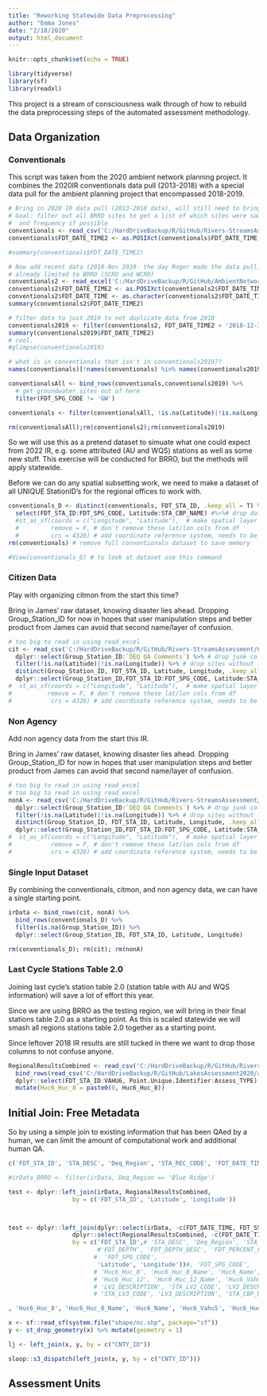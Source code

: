 ```yaml
---
title: "Reworking Statewide Data Preprocessing"
author: "Emma Jones"
date: "2/18/2020"
output: html_document
---
```


```r
knitr::opts_chunk$set(echo = TRUE)

library(tidyverse)
library(sf)
library(readxl)
```


This project is a stream of consciousness walk through of how to rebuild the data preprocessing steps of the automated assessment methodology. 

## Data Organization

### Conventionals

This script was taken from the 2020 ambient network planning project. It combines the 2020IR conventionals data pull (2013-2018) with a special data pull for the ambient planning project that encompassed 2018-2019. 

```r
# Bring in 2020 IR data pull (2013-2018 data), will still need to bring in 2017&2018 sites
# Goal: filter out all BRRO sites to get a list of which sites were sampled each year
#  and frequency if possible
conventionals <- read_csv('C:/HardDriveBackup/R/GitHub/Rivers-StreamsAssessment/R&S_app_v4/data/final2020data/CEDSWQM_2020_IR_DATA-CONVENTIONALS_20190305.csv') 
conventionals$FDT_DATE_TIME2 <- as.POSIXct(conventionals$FDT_DATE_TIME, format="%m/%d/%Y %H:%M")

#summary(conventionals$FDT_DATE_TIME2)

# Now add recent data (2018-Nov 2019- the day Roger made the data pull)
# already limited to BRRO (SCRO and WCRO)
conventionals2 <- read_excel('C:/HardDriveBackup/R/GitHub/AmbientNetworkPlanning/for2020/data/CEDSWQM_CONVENTIONALS_2018+.xlsx')
conventionals2$FDT_DATE_TIME2 <- as.POSIXct(conventionals2$FDT_DATE_TIME, format="%m/%d/%Y %H:%M")
conventionals2$FDT_DATE_TIME <- as.character(conventionals2$FDT_DATE_TIME) # for smashing with original conventionals
summary(conventionals2$FDT_DATE_TIME2)

# filter data to just 2019 to not duplicate data from 2018
conventionals2019 <- filter(conventionals2, FDT_DATE_TIME2 > '2018-12-31 23:59:00')
summary(conventionals2019$FDT_DATE_TIME2)
# cool.
#glimpse(conventionals2019)

# what is in conventionals that isn't in conventionals2019??
names(conventionals)[!names(conventionals) %in% names(conventionals2019)]

conventionalsAll <- bind_rows(conventionals,conventionals2019) %>%
  # get groundwater sites out of here
  filter(FDT_SPG_CODE != 'GW')

conventionals <- filter(conventionalsAll, !is.na(Latitude)|!is.na(Longitude)) # remove sites without coordinates

rm(conventionalsAll);rm(conventionals2);rm(conventionals2019)
```

So we will use this as a pretend dataset to simuate what one could expect from 2022 IR, e.g. some attributed (AU and WQS) stations as well as some new stuff. This exercise will be conducted for BRRO, but the methods will apply statewide.

Before we can do any spatial subsetting work, we need to make a dataset of all UNIQUE StationID's for the regional offices to work with. 

```r
conventionals_D <- distinct(conventionals, FDT_STA_ID, .keep_all = T) %>%
  select(FDT_STA_ID:FDT_SPG_CODE, Latitude:STA_CBP_NAME) #%>%# drop data to avoid any confusion
  #st_as_sf(coords = c("Longitude", "Latitude"),  # make spatial layer using these columns
  #         remove = F, # don't remove these lat/lon cols from df
  #         crs = 4326) # add coordinate reference system, needs to be geographic for now bc entering lat/lng, 
rm(conventionals) # remove full conventionals dataset to save memory

#View(conventionals_D) # to look at dataset use this command
```


### Citizen Data

Play with organizing citmon from the start this time?

Bring in James' raw dataset, knowing disaster lies ahead.  Dropping Group_Station_ID for now in hopes that user manipulation steps and better product from James can avoid that second name/layer of confusion.

```r
# too big to read in using read_excel
cit <- read_csv('C:/HardDriveBackup/R/GitHub/Rivers-StreamsAssessment/CitizenNonAgency/2020IR Citizen Ambient4.14.19 (2).csv') %>%
  dplyr::select(Group_Station_ID:`DEQ QA Comments`) %>% # drop junk columns
  filter(!is.na(Latitude)|!is.na(Longitude)) %>% # drop sites without location information
  distinct(Group_Station_ID, FDT_STA_ID, Latitude, Longitude, .keep_all =T)  %>% #distinct by location and name
  dplyr::select(Group_Station_ID,FDT_STA_ID:FDT_SPG_CODE, Latitude:STA_CBP_NAME)# %>%# drop data to avoid confusion
#  st_as_sf(coords = c("Longitude", "Latitude"),  # make spatial layer using these columns
#          remove = F, # don't remove these lat/lon cols from df
#           crs = 4326) # add coordinate reference system, needs to be geographic for now bc entering lat/lng, 
```

### Non Agency

Add non agency data from the start this IR. 

Bring in James' raw dataset, knowing disaster lies ahead.  Dropping Group_Station_ID for now in hopes that user manipulation steps and better product from James can avoid that second name/layer of confusion.

```r
# too big to read in using read_excel
# too big to read in using read_excel
nonA <- read_csv('C:/HardDriveBackup/R/GitHub/Rivers-StreamsAssessment/CitizenNonAgency/2020IR NONA ambient.csv')  %>%
  dplyr::select(Group_Station_ID:`DEQ QA Comments`) %>% # drop junk columns for now
  filter(!is.na(Latitude)|!is.na(Longitude)) %>% # drop sites without location information
  distinct(Group_Station_ID, FDT_STA_ID, Latitude, Longitude, .keep_all =T)  %>% #distinct by location and name
  dplyr::select(Group_Station_ID,FDT_STA_ID:FDT_SPG_CODE, Latitude:STA_CBP_NAME) #%>%# drop data to avoid confusion
#  st_as_sf(coords = c("Longitude", "Latitude"),  # make spatial layer using these columns
#           remove = F, # don't remove these lat/lon cols from df
#           crs = 4326) # add coordinate reference system, needs to be geographic for now bc entering lat/lng, 
```


### Single Input Dataset

By combining the conventionals, citmon, and non agency data, we can have a single starting point.

```r
irData <- bind_rows(cit, nonA) %>%
  bind_rows(conventionals_D) %>%
  filter(is.na(Group_Station_ID)) %>%
  dplyr::select(Group_Station_ID, FDT_STA_ID, Latitude, Longitude)

rm(conventionals_D); rm(cit); rm(nonA)
```


### Last Cycle Stations Table 2.0

Joining last cycle's station table 2.0 (station table with AU and WQS information) will save a lot of effort this year.

Since we are using BRRO as the testing region, we will bring in their final stations table 2.0 as a starting point. As this is scaled statewide we will smash all regions stations table 2.0 together as a starting point.

Since leftover 2018 IR results are still tucked in there we want to drop those columns to not confuse anyone.

```r
RegionalResultsCombined <- read_csv('C:/HardDriveBackup/R/GitHub/Rivers-StreamsAssessment/R&S_app_v4/processedStationData/RegionalResultsRiverine_BRROCitMonNonAgencyFINAL.csv') %>%
  bind_rows(read_csv('C:/HardDriveBackup/R/GitHub/LakesAssessment2020/app2020/LakeAssessmentApp_citmon/processedStationData/lakeStations2020_BRRO_citmonNonAgency.csv')) %>%
  dplyr::select(FDT_STA_ID:VAHU6, Point.Unique.Identifier:Assess_TYPE) %>%
  mutate(Huc6_Huc_8 = paste0(0, Huc6_Huc_8))
```


## Initial Join: Free Metadata

So by using a simple join to existing information that has been QAed by a human, we can limit the amount of computational work and additional human QA.

```r
c('FDT_STA_ID', 'STA_DESC', 'Deq_Region', 'STA_REC_CODE', 'FDT_DATE_TIME', 'FDT_DEPTH', 'FDT_DEPTH_DESC', 'FDT_PERCENT_FRB', 'FDT_SSC_CODE', 'FDT_SPG_CODE', 'Latitude', 'Longitude', 'Huc6_Huc_8', 'Huc6_Huc_8_Name', 'Huc6_Name', 'Huc6_Vahu5', 'Huc6_Huc_12', 'Huc6_Huc_12_Name', 'Huc6_Vahu6', 'STA_LV1_CODE', 'LV1_DESCRIPTION', 'STA_LV2_CODE', 'LV2_DESCRIPTION', 'STA_LV3_CODE', 'LV3_DESCRIPTION', 'STA_CBP_NAME')

#irData_BRRO <- filter(irData, Deq_Region == 'Blue Ridge')

test <- dplyr::left_join(irData, RegionalResultsCombined,
                  by = c('FDT_STA_ID', 'Latitude', 'Longitude'))



test <- dplyr::left_join(dplyr::select(irData, -c(FDT_DATE_TIME, FDT_SSC_CODE)),
                  dplyr::select(RegionalResultsCombined, -c(FDT_DATE_TIME, FDT_SSC_CODE)), 
                  by = c('FDT_STA_ID',# 'STA_DESC', 'Deq_Region', 'STA_REC_CODE', 
                         #'FDT_DEPTH', 'FDT_DEPTH_DESC', 'FDT_PERCENT_FRB', 
                        #  'FDT_SPG_CODE',
                         'Latitude', 'Longitude'))#, 'FDT_SPG_CODE',
                        # 'Huc6_Huc_8', 'Huc6_Huc_8_Name', 'Huc6_Name', 'Huc6_Vahu5', 
                        # 'Huc6_Huc_12', 'Huc6_Huc_12_Name', 'Huc6_Vahu6', 'STA_LV1_CODE',
                        # 'LV1_DESCRIPTION', 'STA_LV2_CODE', 'LV2_DESCRIPTION', 
                        # 'STA_LV3_CODE', 'LV3_DESCRIPTION', 'STA_CBP_NAME'))

, 'Huc6_Huc_8', 'Huc6_Huc_8_Name', 'Huc6_Name', 'Huc6_Vahu5', 'Huc6_Huc_12', 'Huc6_Huc_12_Name', 'Huc6_Vahu6', 'STA_LV1_CODE', 'LV1_DESCRIPTION', 'STA_LV2_CODE', 'LV2_DESCRIPTION', 'STA_LV3_CODE', 'LV3_DESCRIPTION', 'STA_CBP_NAME'))
```


```r
x <- sf::read_sf(system.file("shape/nc.shp", package="sf"))
y <- st_drop_geometry(x) %>% mutate(geometry = 1)

lj <- left_join(x, y, by = c("CNTY_ID"))

sloop::s3_dispatch(left_join(x, y, by = c("CNTY_ID")))
```



## Assessment Units
